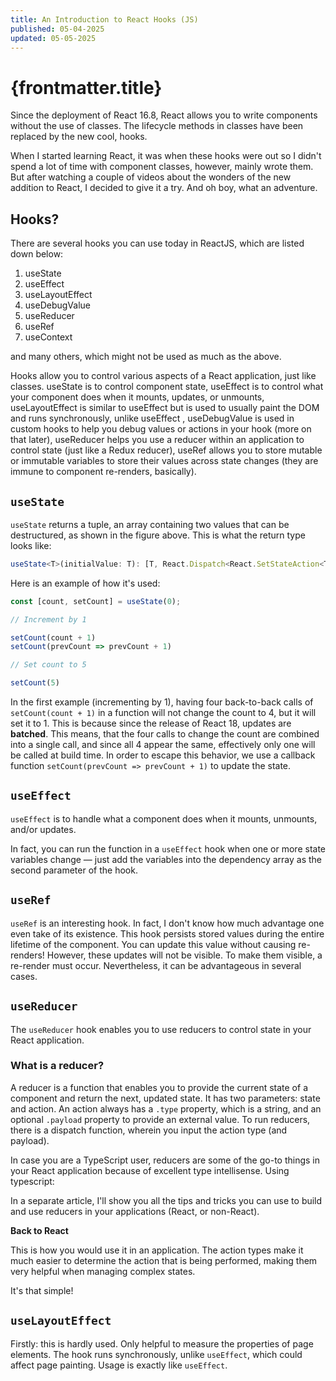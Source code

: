 ```yaml
---
title: An Introduction to React Hooks (JS)
published: 05-04-2025
updated: 05-05-2025
---
```


# {frontmatter.title}

Since the deployment of React 16.8, React allows you to write components without the use of classes. The lifecycle methods in classes have been replaced by the new cool, hooks.

When I started learning React, it was when these hooks were out so I didn't spend a lot of time with component classes, however, mainly wrote them. But after watching a couple of videos about the wonders of the new addition to React, I decided to give it a try. And oh boy, what an adventure.

## Hooks?

There are several hooks you can use today in ReactJS, which are listed down below:

1. useState
2. useEffect
3. useLayoutEffect
4. useDebugValue
5. useReducer
6. useRef
7. useContext

and many others, which might not be used as much as the above.

Hooks allow you to control various aspects of a React application, just like classes. useState is to control component state, useEffect is to control what your component does when it mounts, updates, or unmounts, useLayoutEffect is similar to useEffect but is used to usually paint the DOM and runs synchronously, unlike useEffect , useDebugValue is used in custom hooks to help you debug values or actions in your hook (more on that later), useReducer helps you use a reducer within an application to control state (just like a Redux reducer), useRef allows you to store mutable or immutable variables to store their values across state changes (they are immune to component re-renders, basically).

## `useState`

`useState` returns a tuple, an array containing two values that can be destructured, as shown in the figure above. This is what the return type looks like:

```ts
useState<T>(initialValue: T): [T, React.Dispatch<React.SetStateAction<T>>]
```

Here is an example of how it's used:

```ts
const [count, setCount] = useState(0);

// Increment by 1

setCount(count + 1)
setCount(prevCount => prevCount + 1)

// Set count to 5

setCount(5)
```

In the first example (incrementing by 1), having four back-to-back calls of `setCount(count + 1)` in a function will not change the count to 4, but it will set it to 1. This is because since the release of React 18, updates are **batched**. This means, that the four calls to change the count are combined into a single call, and since all 4 appear the same, effectively only one will be called at build time. In order to escape this behavior, we use a callback function `setCount(prevCount => prevCount + 1)` to update the state.

## `useEffect`

`useEffect` is to handle what a component does when it mounts, unmounts, and/or updates.


In fact, you can run the function in a `useEffect` hook when one or more state variables change — just add the variables into the dependency array as the second parameter of the hook.

## `useRef`

`useRef` is an interesting hook. In fact, I don't know how much advantage one even take of its existence. This hook persists stored values during the entire lifetime of the component. You can update this value without causing re-renders! However, these updates will not be visible. To make them visible, a re-render must occur. Nevertheless, it can be advantageous in several cases.


## `useReducer`
The `useReducer` hook enables you to use reducers to control state in your React application.

### What is a reducer?
A reducer is a function that enables you to provide the current state of a component and return the next, updated state. It has two parameters: state and action. An action always has a `.type` property, which is a string, and an optional `.payload` property to provide an external value. To run reducers, there is a dispatch function, wherein you input the action type (and payload).


In case you are a TypeScript user, reducers are some of the go-to things in your React application because of excellent type intellisense. Using typescript:

In a separate article, I'll show you all the tips and tricks you can use to build and use reducers in your applications (React, or non-React).

**Back to React**

This is how you would use it in an application. The action types make it much easier to determine the action that is being performed, making them very helpful when managing complex states.

It's that simple!

## `useLayoutEffect`
Firstly: this is hardly used. Only helpful to measure the properties of page elements. The hook runs synchronously, unlike `useEffect`, which could affect page painting. Usage is exactly like `useEffect`.
